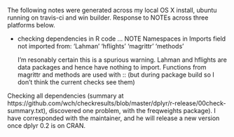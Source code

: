 The following notes were generated across my local OS X install, ubuntu running on travis-ci and win builder. Response to NOTEs across three platforms below.

* checking dependencies in R code ... NOTE
  Namespaces in Imports field not imported from:
  'Lahman' 'hflights' 'magrittr' 'methods'
  
  I'm resonably certain this is a spurious warning. Lahman and hflights
  are data packages and hence have nothing to import. Functions from
  magrittr and methods are used with :: (but during package build 
  so I don't think the current checks see them)
 
Checking all dependencies (summary at https://github.com/wch/checkresults/blob/master/dplyr/r-release/00check-summary.txt), discovered one problem, with the freqweights package). I have corresponded with the maintainer, and he will release a new version once dplyr 0.2 is on CRAN.
